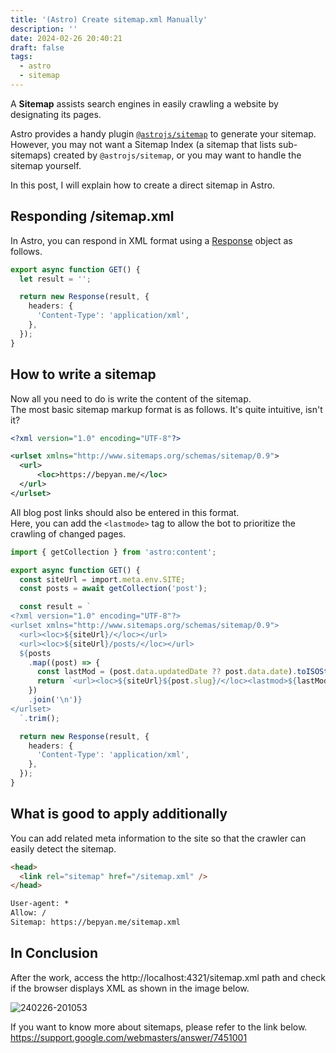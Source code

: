 ```yaml
---
title: '(Astro) Create sitemap.xml Manually'
description: ''
date: 2024-02-26 20:40:21
draft: false
tags:
  - astro
  - sitemap
---
```


A **Sitemap** assists search engines in easily crawling a website by designating its pages.

Astro provides a handy plugin [`@astrojs/sitemap`](https://docs.astro.build/en/guides/integrations-guide/sitemap/) to generate your sitemap.  
However, you may not want a Sitemap Index (a sitemap that lists sub-sitemaps) created by `@astrojs/sitemap`, or you may want to handle the sitemap yourself.

In this post, I will explain how to create a direct sitemap in Astro.

## Responding /sitemap.xml

In Astro, you can respond in XML format using a [Response](https://developer.mozilla.org/docs/Web/API/Response) object as follows.

```ts title="pages/sitemap.xml.ts" {6}
export async function GET() {
  let result = '';

  return new Response(result, {
    headers: {
      'Content-Type': 'application/xml',
    },
  });
}
```

## How to write a sitemap

Now all you need to do is write the content of the sitemap.  
The most basic sitemap markup format is as follows. It's quite intuitive, isn't it?

```xml
<?xml version="1.0" encoding="UTF-8"?>

<urlset xmlns="http://www.sitemaps.org/schemas/sitemap/0.9">
  <url>
      <loc>https://bepyan.me/</loc>
  </url>
</urlset>
```

All blog post links should also be entered in this format.  
Here, you can add the `<lastmode>` tag to allow the bot to prioritize the crawling of changed pages.

```ts title="pages/sitemap.xml.ts" {15}
import { getCollection } from 'astro:content';

export async function GET() {
  const siteUrl = import.meta.env.SITE;
  const posts = await getCollection('post');

  const result = `  
<?xml version="1.0" encoding="UTF-8"?>  
<urlset xmlns="http://www.sitemaps.org/schemas/sitemap/0.9">  
  <url><loc>${siteUrl}/</loc></url>  
  <url><loc>${siteUrl}/posts/</loc></url>  
  ${posts
    .map((post) => {
      const lastMod = (post.data.updatedDate ?? post.data.date).toISOString();
      return `<url><loc>${siteUrl}${post.slug}/</loc><lastmod>${lastMod}</lastmod></url>`;
    })
    .join('\n')}  
</urlset>  
  `.trim();

  return new Response(result, {
    headers: {
      'Content-Type': 'application/xml',
    },
  });
}
```

## What is good to apply additionally

You can add related meta information to the site so that the crawler can easily detect the sitemap.

```html title="src/layouts/Layout.astro"
<head>
  <link rel="sitemap" href="/sitemap.xml" />
</head>
```

```txt title="public/robots.txt"
User-agent: *
Allow: /
Sitemap: https://bepyan.me/sitemap.xml
```

## In Conclusion

After the work, access the http://localhost:4321/sitemap.xml path and check if the browser displays XML as shown in the image below.

![240226-201053](/img/astro-sitemap/240226-201053.png)

If you want to know more about sitemaps, please refer to the link below.  
https://support.google.com/webmasters/answer/7451001
